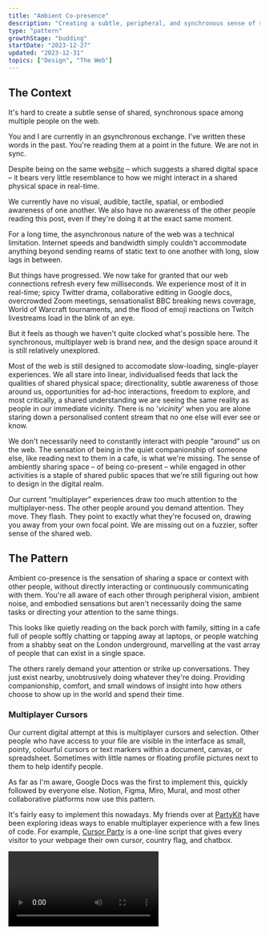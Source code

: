 ```yaml
---
title: "Ambient Co-presence"
description: "Creating a subtle, peripheral, and synchronous sense of shared space and context on the web"
type: "pattern"
growthStage: "budding"
startDate: "2023-12-27"
updated: "2023-12-31"
topics: ["Design", "The Web"]
---
```


<h2 className="micro">The Context</h2>

It's hard to create a subtle sense of shared, synchronous space among multiple people on the web.

You and I are currently in an <u><i>a</i></u>synchronous exchange. I've written these words in the past. You're reading them at a point in the future. We are not in sync.

Despite being on the same web<u><i>site</i></u> – which suggests a shared digital space – it bears very little resemblance to how we might interact in a shared physical space in real-time.

We currently have no visual, audible, tactile, spatial, or embodied awareness of one another. We also have no awareness of the other people reading this post, even if they're doing it at the exact same moment.

For a long time, the asynchronous nature of the web was a technical limitation. Internet speeds and bandwidth simply couldn't accommodate anything beyond sending reams of static text to one another with long, slow lags in between.

<BasicImage src="/images/posts/ambient/dialup-gif.gif" width={800} alt="Two old desktop computers slowly sending signals to one another over a dial-up connection" />

But things have progressed. We now take for granted that our web connections refresh every few milliseconds. We experience most of it in real-time; spicy Twitter drama, collaborative editing in Google docs, overcrowded Zoom meetings, sensationalist BBC breaking news coverage, World of Warcraft tournaments, and the flood of emoji reactions on Twitch livestreams load in the blink of an eye.

<BasicImage margin="1rem auto 3rem" src="/images/posts/ambient/gog-gif.gif" width={1200} alt="A Twitch live stream of a video game with a flood of comments pouring in each second" />

But it feels as though we haven't quite clocked what's possible here. The synchronous, multiplayer web is brand new, and the design space around it is still relatively unexplored.

Most of the web is still designed to accomodate slow-loading, single-player experiences. We all stare into linear, individualised feeds that lack the qualities of shared physical space; directionality, subtle awareness of those around us, opportunities for ad-hoc interactions, freedom to explore, and most critically, a shared understanding we are seeing the same reality as people in our immediate vicinity. There is no '_vicinity_' when you are alone staring down a personalised content stream that no one else will ever see or know. 

<ImageFrame margin="2rem auto 4rem" src="/images/posts/ambient/linkedin.gif" width={1200} alt="Me having  deeply meaningful interactions with people on LinkedIn." showalt />

We don't necessarily need to constantly interact with people “around” us on the web. The sensation of being in the quiet companionship of someone else, like reading next to them in a cafe, is what we're missing. The sense of ambiently sharing space – of being co-present – while engaged in other activities is a staple of shared public spaces that we're still figuring out how to design in the digital realm.

Our current “multiplayer” experiences draw too much attention to the multiplayer-ness. The other people around you demand attention. They move. They flash. They point to exactly what they're focused on, drawing you away from your own focal point. We are missing out on a fuzzier, softer sense of the shared web.

<Spacer />

<h2 className="micro">The Pattern</h2>

Ambient co-presence is the sensation of sharing a space or context with other people, without directly interacting or continuously communicating with them. You're all aware of each other through peripheral vision, ambient noise, and embodied sensations but aren't necessarily doing the same tasks or directing your attention to the same things.

This looks like quietly reading on the back porch with family, sitting in a cafe full of people softly chatting or tapping away at laptops, or people watching from a shabby seat on the London underground, marvelling at the vast array of people that can exist in a single space.

The others rarely demand your attention or strike up conversations. They just exist nearby, unobtrusively doing whatever they're doing. Providing companionship, comfort, and small windows of insight into how others choose to show up in the world and spend their time.

### Multiplayer Cursors

Our current digital attempt at this is multiplayer cursors and selection. Other people who have access to your file are visible in the interface as small, pointy, colourful cursors or text markers within a document, canvas, or spreadsheet. Sometimes with little names or floating profile pictures next to them to help identify people.

As far as I'm aware, Google Docs was the first to implement this, quickly followed by everyone else. Notion, Figma, Miro, Mural, and most other collaborative platforms now use this pattern.

<ImageFrame src="/images/posts/ambient/multiplayer-cursor.jpg" width={1300} alt="Multiplayer cursors in Google Sheets showing which cells users have selected" showalt />

It's fairly easy to implement this nowadays. My friends over at [PartyKit](https://www.partykit.io/) have been exploring ideas ways to enable multiplayer experience with a few lines of code. For example, [Cursor Party](https://blog.partykit.io/posts/cursor-party) is a one-line script that gives every visitor to your webpage their own cursor, country flag, and chatbox.

<Video src="https://blog.partykit.io/content-images/cursor-party/cursor-chat-sm.mp4" />

<Spacer />

Multiplayer cursors can add a sense of shared activity in digital spaces but lacks the ambient quality we're seeking. Seeing _exactly_ which word or design mock your manager is focused on isn't the chill background sensation we're going for.

They also don't scale. Having hundreds of individual cursors zooming around an interface quickly feels overwhelming. Anyone who has been in a massive shared Google Doc or Figma file knows this sensation well. They're better when used for smaller-scale, closed contexts like private teams and internal work. 

To scale this feeling of sensing others in a workspace without being distracted by them, we could turn the pointy, specific, animated cursor into a softer, fuzzier hint of presence. More like a heatmap. Imagine having this on everything from New Yorker articles to little independent blogs. 

<Spacer size="xs" />

<Video src="https://www.youtube.com/embed/WaJuBS_fCRQ?si=PXJ35pJ_frpZOq0e" />

<Spacer size="small" />

You'd get a vague sense of other people reading live on the page. Perhaps this would feel a bit gimmicky and distracting. Or maybe we'd feel a little companionship. Perhaps a little thrill that someone else is reading the same words as us.

Here's a less attention-grabbing variant that shows the volume of other readers on a page with a single soft, glowing blob:

<Video src="https://www.youtube.com/embed/YHBz2-qu3pM?si=lba9L88nvedJ6s70" />

<Spacer size="small" />

This second approach is much calmer and allows us to show the presence of a large number of people in a space – hundreds or thousands – without it feeling chaotic.

It's a soft starting point for layering on more attention-heavy interactions; leaving inline comments, making connections with people who always show up in the same spaces as you, or creating trails for others to follow.

<Spacer size="small" />

### Spatial Audio

Spatial audio feels like one of the most promising avenues to explore ambiently sensing many people in a space. Sound naturally follows a spatial gradient in physical space; people close to you are louder, and people further away are quieter, with many shades in between.

This gives us some flexibility between private and public conversations. We can move in and out of earshot of other people, or enjoy the low hum of other voices in larger spaces without being distracted.

[Gather Town](https://www.gather.town/) has done this well in digital space. It's designed for distributed teams, and I've seen used for everything from unconferences to team retreats.

You appear as a game-like character in a fake living room or office, and can then move around the space. The clever bit is the video and audio channels of people around you fade in and out as you move closer and further from them. You're able to move around a room and jump between conversational groups, just like at a cocktail party.

<BasicImage margin="2rem auto 0" src="/images/posts/ambient/gather3.webp" alt="Gather town spatial audio and video" width={1000} />

<TwoColumn alignItems="start">

<BasicImage src="/images/posts/ambient/gather1.gif" alt="Gather town spatial audio and video" />

<BasicImage src="/images/posts/ambient/gather2.gif" alt="Gather town spatial audio and video" />

</TwoColumn>

<Spacer size="small" />

### Annotations and Trails

Annotations and markers left on public websites are less synchronous than the other patterns here, but give us a peripheral sense of other people's activities. A few products are exploring this approach:

#### 1. [Highlights on Medium](https://blog.medium.com/introducing-highlights-a4df69e8ed43)

The notoriously walled-off publishing platform [Medium](https://medium.com/) implemented a similar feature on their articles. You can see the single most  highlighted line from other users. But only one. As if no longform writing could possibly contain more than one useful insight. The ones published to Medium certainly don't.

<ImageFrame margin="1rem auto 3rem" src="/images/posts/ambient/medium-highlight.jpg" alt="A popular highlight on a Medium article" showalt width={960} />

Readers can also comment on these highlights, but these are hidden in a side panel and hard to read.

<ImageFrame margin="1rem auto 3rem" src="/images/posts/ambient/medium-highlight-2.jpg" alt="Comments on Medium highlights" showalt width={1200} />

This feature is, of course, only available on their platform, which makes it remarkably less interesting or compelling.

<Spacer size="small" />


#### 2. [Hypothesis](https://web.hypothes.is)

Hypothesis is a browser plugin that does this much better. It allows you to highlight and take notes on _any_ content on the web. It works as an annotation layer over the internet. But one that everyone shares.

You have control over how public or private you want to make these annotations; public, semi-private within an invite-only group, or fully private. 

<ImageFrame margin="1rem auto 3rem" src="/images/posts/ambient/hypothesis.png" alt="Highlights and corresponding notes in the Hypothesis sidebar" showalt width={1300} />

This makes it possible to open any article on the web and see what others have written in the “margins” of it.

I've done a few [[Silent Synchronous Reading Sessions]] with friends where we all open the same article, quietly annotate with Hypothesis for 30 minutes, then debreif on a zoom call. It works quite well!

I'd love to see more products exploring features that facilitate live, synchronous reading and highlighting. Hypothesis works, but it doesn't feel very alive, reactive, or ambient when you're using it.

<References>
  <ReferencesLink
    title="Designing multiplayer apps with patterns from architecture"
    href="https://interconnected.org/home/2022/01/21/social_gradient"
    author="Matt Webb"
  />
  
</References>

